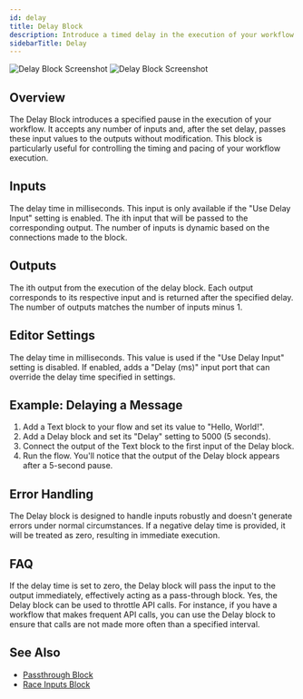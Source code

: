 ```yaml
---
id: delay
title: Delay Block
description: Introduce a timed delay in the execution of your workflow
sidebarTitle: Delay
---
```


<Frame>
  <img src="/block-reference/assets/delay_light.png" alt="Delay Block Screenshot" className="block dark:hidden" />
  <img src="/block-reference/assets/delay_dark.png" alt="Delay Block Screenshot" className="hidden dark:block" />
</Frame>

## Overview
The Delay Block introduces a specified pause in the execution of your workflow. It accepts any number of inputs and, after the set delay, passes these input values to the outputs without modification. This block is particularly useful for controlling the timing and pacing of your workflow execution.

## Inputs

<ParamField path="Delay (ms)" type="number">
  The delay time in milliseconds. This input is only available if the "Use Delay Input" setting is enabled.
</ParamField>

<ParamField path="Input [i]" type="any">
  The ith input that will be passed to the corresponding output. The number of inputs is dynamic based on the connections made to the block.
</ParamField>

## Outputs

<ResponseField name="Output [i]" type="any">
  The ith output from the execution of the delay block. Each output corresponds to its respective input and is returned after the specified delay. The number of outputs matches the number of inputs minus 1.
</ResponseField>

## Editor Settings

<ParamField path="Delay (ms)" type="number" default={0}>
  The delay time in milliseconds. This value is used if the "Use Delay Input" setting is disabled.
</ParamField>

<ParamField path="Use Delay Input" type="boolean" default={false}>
  If enabled, adds a "Delay (ms)" input port that can override the delay time specified in settings.
</ParamField>

## Example: Delaying a Message

1. Add a Text block to your flow and set its value to "Hello, World!".
2. Add a Delay block and set its "Delay" setting to 5000 (5 seconds).
3. Connect the output of the Text block to the first input of the Delay block.
4. Run the flow. You'll notice that the output of the Delay block appears after a 5-second pause.

## Error Handling

The Delay block is designed to handle inputs robustly and doesn't generate errors under normal circumstances. If a negative delay time is provided, it will be treated as zero, resulting in immediate execution.

## FAQ

<AccordionGroup>
  <Accordion title="What happens if I set the delay time to zero?">
    If the delay time is set to zero, the Delay block will pass the input to the output immediately, effectively acting as a pass-through block.
  </Accordion>

  <Accordion title="Can I use the Delay block to throttle API calls?">
    Yes, the Delay block can be used to throttle API calls. For instance, if you have a workflow that makes frequent API calls, you can use the Delay block to ensure that calls are not made more often than a specified interval.
  </Accordion>
</AccordionGroup>

## See Also

- [Passthrough Block](./passthrough)
- [Race Inputs Block](./race-inputs)
